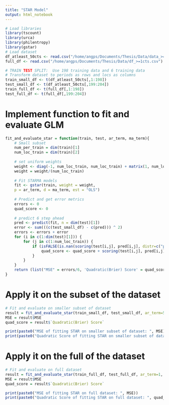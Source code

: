 ```yaml
---
title: "STAR Model"
output: html_notebook
---
```


```r
# Load libraries
library(tscount)
library(urca)
library(philentropy)
library(gstar)
# Load dataset
df_atleast_50cts <- read.csv("/home/angps/Documents/Thesis/Data/data_>=50cts.csv")
full_df <- read.csv("/home/angps/Documents/Thesis/Data/df_>=1cts.csv")

# TRAIN TEST SPLIT:  Use 198 training data and 6 training data
# Transform dataset to periods as rows and locs as columns
train_small_df <- t(df_atleast_50cts[,1:198])
test_small_df <- t(df_atleast_50cts[,199:204])
train_full_df <- t(full_df[,1:198])
test_full_df <- t(full_df[,199:204])
```

# Implement function to fit and evaluate GLM
```r

fit_and_evaluate_star = function(train, test, ar_term, ma_term){
    # Small subset
    num_per_train = dim(train)[1]
    num_loc_train = dim(train)[2]
    
    # set uniform weights
    weight <- diag(-1, num_loc_train, num_loc_train) + matrix(1, num_loc_train, num_loc_train)
    weight = weight/(num_loc_train)
    
    # Fit STARMA models
    fit <- gstar(train, weight = weight,
    p = ar_term, d = ma_term, est = "OLS")
    
    # Predict and get error metrics
    errors <- 0
    quad_score <- 0
    
    # predict 6 step ahead
    pred <- predict(fit, n = dim(test)[1])
    error <- sum(((c(test_small_df) - c(pred))) ^ 2)
    errors <- errors + error
    for (i in c(1:dim(test)[1])) {
        for (j in c(1:num_loc_train)) {
            if (isFALSE(is.nan(scoring(test[i,j], pred[i,j], distr=c("poisson"))['quadratic']))) {
                quad_score <- quad_score + scoring(test[i,j], pred[i,j], distr=c("poisson"))['quadratic']
            }
        }
    }
    return (list("MSE" = errors/6, 'Quadratic(Brier) Score' = quad_score/6))
}

```


# Apply it on the subset of the dataset 
```r
# Fit and evaluate on smaller subset of dataset
result = fit_and_evaluate_star(train_small_df, test_small_df, ar_term=5, ma_term=0)
MSE = result$MSE
quad_score = result$`Quadratic(Brier) Score`

print(paste0("MSE of fitting STAR on smaller subset of dataset: ", MSE))
print(paste0("Quadratic Score of fitting STAR on smaller subset of dataset: ", quad_score))
```

# Apply it on the full of the dataset 
```r
# Fit and evaluate on full dataset
result = fit_and_evaluate_star(train_full_df, test_full_df, ar_term=1, ma_term=0)
MSE = result$MSE
quad_score = result$`Quadratic(Brier) Score`

print(paste0("MSE of fitting STAR on full dataset: ", MSE))
print(paste0("Quadratic Score of fitting STAR on full dataset: ", quad_score))
```



